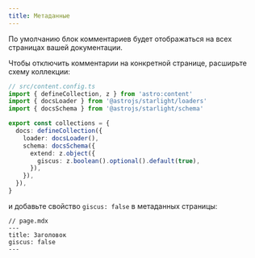```yaml
---
title: Метаданные
---
```


По умолчанию блок комментариев будет отображаться на всех страницах вашей документации.

Чтобы отключить комментарии на конкретной странице, расширьте схему коллекции:

```ts
// src/content.config.ts
import { defineCollection, z } from 'astro:content'
import { docsLoader } from '@astrojs/starlight/loaders'
import { docsSchema } from '@astrojs/starlight/schema'

export const collections = {
  docs: defineCollection({
    loader: docsLoader(),
    schema: docsSchema({
      extend: z.object({
        giscus: z.boolean().optional().default(true),
      }),
    }),
  }),
}
```

и добавьте свойство `giscus: false` в метаданных страницы:

```mdx
// page.mdx
---
title: Заголовок
giscus: false
---
```